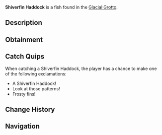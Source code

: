 {{FishInfobox
|image          = Shiverfin Haddock.png
|rarity         = Rare
|sea            = First Sea
|location       = [[Glacial Grotto]]
|sublocation    = 
|sources        = Fishing Rod
|radar_location = 
|xp             = 220
|weather        = 
|time           = Day
|season         = Winter
|bait           = Fish Head
|base_weight    = 12
|base_value     = 500
|weight_range   = 7
|base_chance    = 35
|base_resil     = 50
}}
'''Shiverfin Haddock''' is a {{Rarity|Rare}} fish found in the [[Glacial Grotto]].

== Description ==
{{Description|A fish with frosty blue scales and faint frost patterns across its fins.|Bestiary Entry}}

== Obtainment ==
{{Description|Prefers the deeper grotto waters.|Bestiary Hint}}
{{Fish Availability|
Glacial Grotto
|top_rods      = 
Krampus's Rod\187865.39\85451.05;
Magma Rod\179484.7\81639.07;
Plastic Rod\164662.36\74900.32;
Leviathan's Fang Rod\162258.07\65858.58;
Flimsy Rod\154796.65\151008.64;
Training Rod\112522.81\97135.44;
Nocturnal Rod\66149.07\79349.42;
Trident Rod\147461.31\53969.87;
Ethereal Prism Rod\141340.53\54505.93;
Free Spirit Rod\140209.94\51315.92;
No-Life Rod\137939.75\58335.51;
Seraphic Rod\137497.2\54153.37;
Rod Of The Forgotten Fang\128835.21\50444.2;
Challenger's Rod\125615.22\50426.46;
Rod Of The Exalted One\120569.83\45855.49;
Rod Of The Depths\116293.78\45127.28;
Zeus Rod\115090.73\45995.13;
Verdant Shear Rod\113507.6\45164.07;
Blazebringer Rod\109262.69\43784.39;
Depthseeker Rod\104807.23\40397.27;
Avalanche Rod\98335.82\35902.1;
Volcanic Rod\96732.14\35795.81;
Steady Rod\43259.34\13571.78
|recommended   = Trident Rod
}}

== Catch Quips ==
When catching a Shiverfin Haddock, the player has a chance to make one of the following exclamations:
* A Shiverfin Haddock!
* Look at those patterns!
* Frosty fins!

== Change History ==
{{Change History|{{subst:Current Version}}}}

== Navigation ==
{{Fish Navbox|Glacial Grotto}}